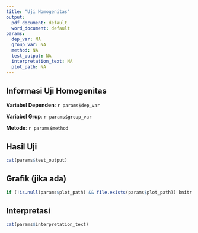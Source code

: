 ```yaml
---
title: "Uji Homogenitas"
output:
  pdf_document: default
  word_document: default
params:
  dep_var: NA
  group_var: NA
  method: NA
  test_output: NA
  interpretation_text: NA
  plot_path: NA
---
```


## Informasi Uji Homogenitas

**Variabel Dependen**: `r params$dep_var`

**Variabel Grup**: `r params$group_var`

**Metode**: `r params$method`

## Hasil Uji

```r
cat(params$test_output)
```

## Grafik (jika ada)
```r
if (!is.null(params$plot_path) && file.exists(params$plot_path)) knitr::include_graphics(params$plot_path)
```

## Interpretasi

```r
cat(params$interpretation_text)
```
